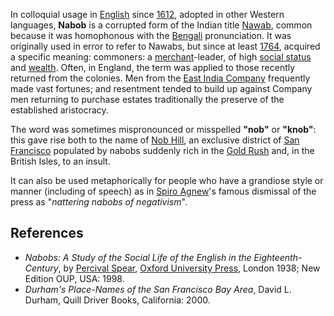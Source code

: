 {{copy to wiktionary}}
{{otheruses}}

In colloquial usage in [[English language|English]] since [[1612]], adopted in other Western languages, '''Nabob''' is a corrupted form of the Indian title [[Nawab]], common because it was homophonous with the [[Bengali language|Bengali]] pronunciation. It was originally used in error to refer to Nawabs, but since at least [[1764]], acquired a specific meaning: commoners: a [[merchant]]-leader, of high [[social status]] and [[wealth]]. Often, in England, the term was applied to those recently returned from the colonies. Men from the [[Honourable East India Company|East India Company]] frequently made vast fortunes; and resentment tended to build up against Company men returning to purchase estates traditionally the preserve of the established aristocracy. 

The word was sometimes mispronounced or misspelled '''"nob"''' or '''"knob"''': this gave rise both to the name of [[Nob Hill]], an exclusive district of [[San Francisco]] populated by nabobs suddenly rich in the [[Gold Rush]] and, in the British Isles, to an insult.

It can also be used metaphorically for people who have a grandiose style or manner (including of speech) as in [[Spiro Agnew]]'s famous dismissal of the press as "''nattering nabobs of negativism''".


==References==
*''Nabobs: A Study of the Social Life of the English in the Eighteenth-Century'', by [[Percival Spear]], [[Oxford University Press]], London 1938; New Edition OUP, USA: 1998.
*''Durham's Place-Names of the San Francisco Bay Area'', David L. Durham, Quill Driver Books, California: 2000.
{{Uncategorized|date=September 2007}}